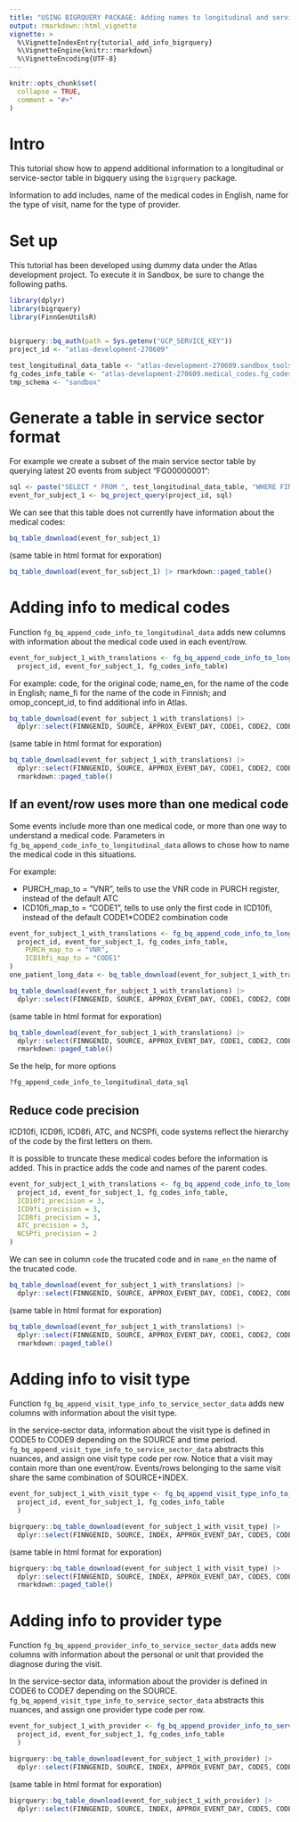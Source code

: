 ```yaml
---
title: "USING BIGRQUERY PACKAGE: Adding names to longitudinal and service sector codes"
output: rmarkdown::html_vignette
vignette: >
  %\VignetteIndexEntry{tutorial_add_info_bigrquery}
  %\VignetteEngine{knitr::rmarkdown}
  %\VignetteEncoding{UTF-8}
---
```


```r
knitr::opts_chunk$set(
  collapse = TRUE,
  comment = "#>"
)
```


# Intro

This tutorial show how to append additional information to a longitudinal or service-sector table in bigquery using the `bigrquery` package. 

Information to add includes, name of the medical codes in English, name for the type of visit, name for the type of provider.


# Set up

This tutorial has been developed using dummy data under the Atlas development project. 
To execute it in Sandbox, be sure to change the following paths. 

```r
library(dplyr)
library(bigrquery)
library(FinnGenUtilsR)


bigrquery::bq_auth(path = Sys.getenv("GCP_SERVICE_KEY"))
project_id <- "atlas-development-270609"

test_longitudinal_data_table <- "atlas-development-270609.sandbox_tools_r10.finngen_r10_service_sector_detailed_longitudinal_v2"
fg_codes_info_table <- "atlas-development-270609.medical_codes.fg_codes_info_v2"
tmp_schema <- "sandbox"
```


# Generate a table in service sector format

For example we create a subset of the main service sector table by querying latest 20 events from subject "FG00000001": 

```r
sql <- paste("SELECT * FROM ", test_longitudinal_data_table, "WHERE FINNGENID='FG00000001' ORDER BY APPROX_EVENT_DAY DESC LIMIT 20")
event_for_subject_1 <- bq_project_query(project_id, sql)
```

We can see that this table does not currently have information about the medical codes: 

```r
bq_table_download(event_for_subject_1)
```
(same table in html format for exporation)
```r
bq_table_download(event_for_subject_1) |> rmarkdown::paged_table()
```

# Adding info to medical codes

Function `fg_bq_append_code_info_to_longitudinal_data` adds new columns with information about the medical code used in each event/row.  

```r
event_for_subject_1_with_translations <- fg_bq_append_code_info_to_longitudinal_data(
  project_id, event_for_subject_1, fg_codes_info_table)
```

For example: code, for the original code; name_en, for the name of the code in English; name_fi for the name of the code in Finnish; and omop_concept_id, to find additional info in Atlas. 

```r
bq_table_download(event_for_subject_1_with_translations) |>  
  dplyr::select(FINNGENID, SOURCE, APPROX_EVENT_DAY, CODE1, CODE2, CODE3, code, name_en, name_fi, omop_concept_id) 
```
(same table in html format for exporation)
```r
bq_table_download(event_for_subject_1_with_translations) |>  
  dplyr::select(FINNGENID, SOURCE, APPROX_EVENT_DAY, CODE1, CODE2, CODE3, code, name_en, name_fi, omop_concept_id)  |>
  rmarkdown::paged_table()
```

## If an event/row uses more than one medical code 

Some events include more than one medical code, or more than one way to understand a medical code. 
Parameters in `fg_bq_append_code_info_to_longitudinal_data` allows to chose how to name the medical code in this situations. 

For example: 

 - PURCH_map_to = "VNR", tells to use the VNR code in PURCH register, instead of the default ATC
 - ICD10fi_map_to = "CODE1", tells to use only the first code in ICD10fi, instead of the default CODE1*CODE2 combination code
 
```r
event_for_subject_1_with_translations <- fg_bq_append_code_info_to_longitudinal_data(
  project_id, event_for_subject_1, fg_codes_info_table, 
    PURCH_map_to = "VNR", 
    ICD10fi_map_to = "CODE1"
)
one_patient_long_data <- bq_table_download(event_for_subject_1_with_translations)
```

```r
bq_table_download(event_for_subject_1_with_translations) |>  
  dplyr::select(FINNGENID, SOURCE, APPROX_EVENT_DAY, CODE1, CODE2, CODE3, code, name_en, name_fi, omop_concept_id) 
```

(same table in html format for exporation)
```r
bq_table_download(event_for_subject_1_with_translations) |>  
  dplyr::select(FINNGENID, SOURCE, APPROX_EVENT_DAY, CODE1, CODE2, CODE3, code, name_en, name_fi, omop_concept_id)  |> 
  rmarkdown::paged_table()
```

Se the help, for more options

```r
?fg_append_code_info_to_longitudinal_data_sql
```


## Reduce code precision

ICD10fi, ICD9fi, ICD8fi, ATC, and NCSPfi, code systems reflect the hierarchy of the code by the first letters on them. 

It is possible to truncate these medical codes before the information is added. This in practice adds the code and names of the parent codes. 

```r
event_for_subject_1_with_translations <- fg_bq_append_code_info_to_longitudinal_data(
  project_id, event_for_subject_1, fg_codes_info_table, 
  ICD10fi_precision = 3,
  ICD9fi_precision = 3,
  ICD8fi_precision = 3,
  ATC_precision = 3,
  NCSPfi_precision = 2
)

```

We can see in column `code` the trucated code and in `name_en` the name of the trucated code. 

```r
bq_table_download(event_for_subject_1_with_translations) |>  
  dplyr::select(FINNGENID, SOURCE, APPROX_EVENT_DAY, CODE1, CODE2, CODE3, code, name_en, name_fi, omop_concept_id) 
```




(same table in html format for exporation)
```r
bq_table_download(event_for_subject_1_with_translations) |>  
  dplyr::select(FINNGENID, SOURCE, APPROX_EVENT_DAY, CODE1, CODE2, CODE3, code, name_en, name_fi, omop_concept_id)  |>
  rmarkdown::paged_table()
```



# Adding info to visit type 

Function `fg_bq_append_visit_type_info_to_service_sector_data` adds new columns with information about the visit type.

In the service-sector data, information about the visit type is defined in CODE5 to CODE9 depending on the SOURCE and time period. 
`fg_bq_append_visit_type_info_to_service_sector_data` abstracts this nuances, and assign one visit type code per row. 
Notice that a visit may contain more than one event/row. Events/rows belonging to the same visit share the same combination of SOURCE+INDEX. 


```r
event_for_subject_1_with_visit_type <- fg_bq_append_visit_type_info_to_service_sector_data(
  project_id, event_for_subject_1, fg_codes_info_table
  )
```


```r
bigrquery::bq_table_download(event_for_subject_1_with_visit_type) |> 
  dplyr::select(FINNGENID, SOURCE, INDEX, APPROX_EVENT_DAY, CODE5, CODE6, CODE8, CODE9, visit_type_code, visit_type_name_en)
```


(same table in html format for exporation)
```r
bigrquery::bq_table_download(event_for_subject_1_with_visit_type) |> 
  dplyr::select(FINNGENID, SOURCE, INDEX, APPROX_EVENT_DAY, CODE5, CODE6, CODE8, CODE9, visit_type_code, visit_type_name_en)|> 
  rmarkdown::paged_table()
```



# Adding info to provider type 

Function `fg_bq_append_provider_info_to_service_sector_data` adds new columns with information about the personal or unit that provided the diagnose during the visit.

In the service-sector data, information about the provider is defined in CODE6 to CODE7 depending on the SOURCE. 
`fg_bq_append_visit_type_info_to_service_sector_data` abstracts this nuances, and assign one provider type code per row. 


```r
event_for_subject_1_with_provider <- fg_bq_append_provider_info_to_service_sector_data(
  project_id, event_for_subject_1, fg_codes_info_table
  )
```


```r
bigrquery::bq_table_download(event_for_subject_1_with_provider) |> 
  dplyr::select(FINNGENID, SOURCE, INDEX, APPROX_EVENT_DAY, CODE5, CODE6, CODE8, CODE9, provider_code, provider_name_en, provider_concept_class_id)
```



(same table in html format for exporation)
```r
bigrquery::bq_table_download(event_for_subject_1_with_provider) |> 
  dplyr::select(FINNGENID, SOURCE, INDEX, APPROX_EVENT_DAY, CODE5, CODE6, CODE8, CODE9, provider_code, provider_name_en, provider_concept_class_id) |> rmarkdown::paged_table()
```







